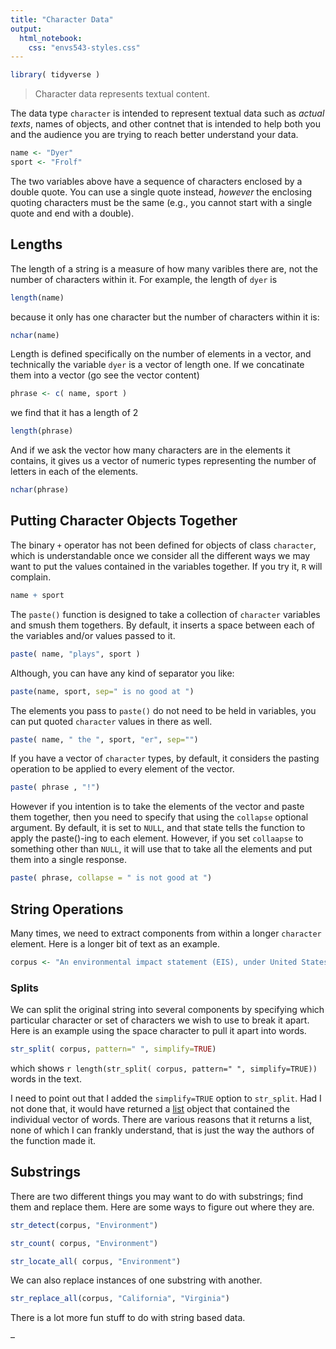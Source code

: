 ```yaml
---
title: "Character Data"
output: 
  html_notebook:
    css: "envs543-styles.css"
---
```


```r
library( tidyverse )
```



> Character data represents textual content.

The data type `character` is intended to represent textual data such as *actual texts*, names of objects, and other contnet that is intended to help both you and the audience you are trying to reach better understand your data. 

```r
name <- "Dyer"
sport <- "Frolf"
```

The two variables above have a sequence of characters enclosed by a double quote.  You can use a single quote instead, *however* the enclosing quoting characters must be the same (e.g., you cannot start with a single quote and end with a double).

## Lengths

The length of a string is a measure of how many varibles there are, not the number of characters within it.  For example, the length of `dyer` is

```r
length(name)
```

because it only has one character but the number of characters within it is:

```r
nchar(name)
```

Length is defined specifically on the number of elements in a vector, and technically the variable `dyer` is a vector of length one.  If we concatinate them into a vector (go see the vector content)

```r
phrase <- c( name, sport )
```

we find that it has a length of 2

```r
length(phrase)
```

And if we ask the vector how many characters are in the elements it contains, it gives us a vector of numeric types representing the number of letters in each of the elements.

```r
nchar(phrase)
```



## Putting Character Objects Together

The binary `+` operator has not been defined for objects of class `character`, which is understandable once we consider all the different ways we may want to put the values contained in the variables together.  If you try it, `R` will complain.

```r
name + sport
```

The `paste()` function is designed to take a collection of `character` variables and smush them togethers.  By default, it inserts a space between each of the variables and/or values passed to it.


```r
paste( name, "plays", sport )
```

Although, you can have any kind of separator you like:

```r
paste(name, sport, sep=" is no good at ")
```

The elements you pass to `paste()` do not need to be held in variables, you can put quoted `character` values in there as well.

```r
paste( name, " the ", sport, "er", sep="") 
```


If you have a vector of `character` types, by default, it considers the pasting operation to be applied to every element of the vector.

```r
paste( phrase , "!")
```

However if you intention is to take the elements of the vector and paste them together, then you need to specify that using the `collapse` optional argument.  By default, it is set to `NULL`, and that state tells the function to apply the paste()-ing to each element.  However, if you set `collaapse` to something other than `NULL`, it will use that to take all the elements and put them into a single response.

```r
paste( phrase, collapse = " is not good at ") 
```


## String Operations

Many times, we need to extract components from within a longer `character` element.  Here is a longer bit of text as an example.

```r
corpus <- "An environmental impact statement (EIS), under United States environmental law, is a document required by the 1969 National Environmental Policy Act (NEPA) for certain actions 'significantly affecting the quality of the human environment'.[1] An EIS is a tool for decision making. It describes the positive and negative environmental effects of a proposed action, and it usually also lists one or more alternative actions that may be chosen instead of the action described in the EIS. Several U.S. state governments require that a document similar to an EIS be submitted to the state for certain actions. For example, in California, an Environmental Impact Report (EIR) must be submitted to the state for certain actions, as described in the California Environmental Quality Act (CEQA). One of the primary authors of the act is Lynton K. Caldwell."
```

### Splits

We can split the original string into several components by specifying which particular character or set of characters we wish to use to break it apart.  Here is an example using the space character to pull it apart into words.


```r
str_split( corpus, pattern=" ", simplify=TRUE)
```

which shows `r length(str_split( corpus, pattern=" ", simplify=TRUE))` words in the text.  

<div class="box-yellow">I need to point out that I added the `simplify=TRUE` option to `str_split`.  Had I not done that, it would have returned a [list](../lists/narriative.html) object that contained the individual vector of words. There are various reasons that it returns a list, none of which I can frankly understand, that is just the way the authors of the function made it.</div>

## Substrings

There are two different things you may want to do with substrings; find them and replace them.  Here are some ways to figure out where they are.

```r
str_detect(corpus, "Environment")
```

```r
str_count( corpus, "Environment")
```

```r
str_locate_all( corpus, "Environment")
```

We can also replace instances of one substring with another.

```r
str_replace_all(corpus, "California", "Virginia")
```

There is a lot more fun stuff to do with string based data.

-- 


